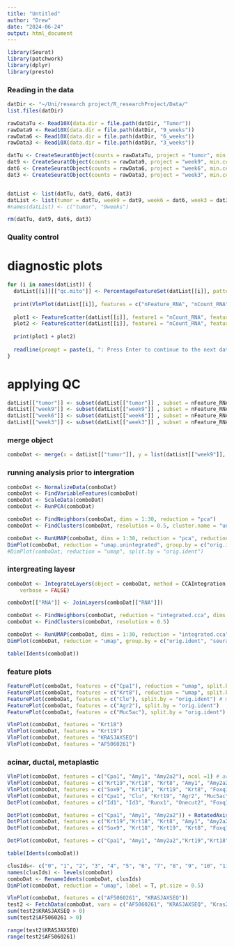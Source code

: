 ---
title: "Untitled"
author: "Drew"
date: "2024-06-24"
output: html_document
---

```{r}
library(Seurat)
library(patchwork)
library(dplyr)
library(presto)
```

### Reading in the data 

```{r}

datDir <- "~/Uni/research project/R_researchProject/Data/"
list.files(datDir)

rawDataTu <- Read10X(data.dir = file.path(datDir, "Tumor"))
rawData9 <- Read10X(data.dir = file.path(datDir, "9_weeks"))
rawData6 <- Read10X(data.dir = file.path(datDir, "6_weeks"))
rawData3 <- Read10X(data.dir = file.path(datDir, "3_weeks"))

datTu <- CreateSeuratObject(counts = rawDataTu, project = "tumor", min.cells = 3, min.features = 200)
dat9 <- CreateSeuratObject(counts = rawData9, project = "week9", min.cells = 3, min.features = 200)
dat6 <- CreateSeuratObject(counts = rawData6, project = "week6", min.cells = 3, min.features = 200)
dat3 <- CreateSeuratObject(counts = rawData3, project = "week3", min.cells = 3, min.features = 200)


datList <- list(datTu, dat9, dat6, dat3)
datList <- list(tumor = datTu, week9 = dat9, week6 = dat6, week3 = dat3)
#names(datList) <- c("tumor", "9weeks")

rm(datTu, dat9, dat6, dat3)

```

### Quality control 

# diagnostic plots 

```{r}

for (i in names(datList)) {
  datList[[i]][["qc.mito"]] <- PercentageFeatureSet(datList[[i]], pattern = "^mt-")
  
  print(VlnPlot(datList[[i]], features = c("nFeature_RNA", "nCount_RNA", "qc.mito"), ncol = 3))
  
  plot1 <- FeatureScatter(datList[[i]], feature1 = "nCount_RNA", feature2 = "qc.mito")
  plot2 <- FeatureScatter(datList[[i]], feature1 = "nCount_RNA", feature2 = "nFeature_RNA")
  
  print(plot1 + plot2)
  
  readline(prompt = paste(i, ": Press Enter to continue to the next dataset: "))
}

```

# applying QC

```{r}

datList[["tumor"]] <- subset(datList[["tumor"]] , subset = nFeature_RNA > 500 & nFeature_RNA < 6000 & qc.mito < 20)
datList[["week9"]] <- subset(datList[["week9"]] , subset = nFeature_RNA > 500 & nFeature_RNA < 6000 & qc.mito < 20)
datList[["week6"]] <- subset(datList[["week6"]] , subset = nFeature_RNA > 500 & nFeature_RNA < 6000 & qc.mito < 20)
datList[["week3"]] <- subset(datList[["week3"]] , subset = nFeature_RNA > 500 & nFeature_RNA < 6000 & qc.mito < 20)

```

### merge object 

```{r}

comboDat <- merge(x = datList[["tumor"]], y = list(datList[["week9"]], datList[["week6"]], datList[["week3"]]))

```

### running analysis prior to intergration 

```{r}

comboDat <- NormalizeData(comboDat)
comboDat <- FindVariableFeatures(comboDat)
comboDat <- ScaleData(comboDat)
comboDat <- RunPCA(comboDat)

comboDat <- FindNeighbors(comboDat, dims = 1:30, reduction = "pca")
comboDat <- FindClusters(comboDat, resolution = 0.5, cluster.name = "unintegrated_clusters")

comboDat <- RunUMAP(comboDat, dims = 1:30, reduction = "pca", reduction.name = "umap.unintegrated")
DimPlot(comboDat, reduction = "umap.unintegrated", group.by = c("orig.ident", "seurat_clusters"))
#DimPlot(comboDat, reduction = "umap", split.by = "orig.ident")

```

### intergreating layesr 

```{r}
comboDat <- IntegrateLayers(object = comboDat, method = CCAIntegration, orig.reduction = "pca", new.reduction = "integrated.cca",
    verbose = FALSE)

comboDat[["RNA"]] <- JoinLayers(comboDat[["RNA"]])

comboDat <- FindNeighbors(comboDat, reduction = "integrated.cca", dims = 1:30)
comboDat <- FindClusters(comboDat, resolution = 0.5)

comboDat <- RunUMAP(comboDat, dims = 1:30, reduction = "integrated.cca")
DimPlot(comboDat, reduction = "umap", group.by = c("orig.ident", "seurat_clusters"))

table(Idents(comboDat))
```




### feature plots 

```{r}
FeaturePlot(comboDat, features = c("Cpa1"), reduction = "umap", split.by = "orig.ident") # acinar cells
FeaturePlot(comboDat, features = c("Krt8"), reduction = "umap", split.by = "orig.ident") # ductal cells 
FeaturePlot(comboDat, features = c("Clu"), split.by = "orig.ident") # metaplasic 
FeaturePlot(comboDat, features = c("Agr2"), split.by = "orig.ident")
FeaturePlot(comboDat, features = c("Muc5ac"), split.by = "orig.ident")

VlnPlot(comboDat, features = "Krt18")
VlnPlot(comboDat, features = "Krt19")
VlnPlot(comboDat, features = "KRASJAXSEQ")
VlnPlot(comboDat, features = "AF5060261")
```

### acinar, ductal, metaplastic 

```{r}
VlnPlot(comboDat, features = c("Cpa1", "Amy1", "Amy2a2"), ncol =1) # acinar 
VlnPlot(comboDat, features = c("Krt19","Krt18", "Krt8", "Amy1", "Amy2a2", "Pyy", "Sst", "Sox9")) + RotatedAxis() # Ductal 
VlnPlot(comboDat, features = c("Sox9", "Krt18", "Krt19", "Krt8", "Foxq1", "Onecut2", "Tff1")) + RotatedAxis() # Tumor
VlnPlot(comboDat, features = c("Cpa1", "Clu", "Krt19", "Agr2", "Muc5ac", "Tff1", "Foxa1")) + RotatedAxis() # Tumor
DotPlot(comboDat, features = c("Id1", "Id3", "Runx1", "Onecut2", "Foxq1")) + RotatedAxis() # Tumor

DotPlot(comboDat, features = c("Cpa1", "Amy1", "Amy2a2")) + RotatedAxis() # acinar 
DotPlot(comboDat, features = c("Krt19","Krt18", "Krt8", "Amy1", "Amy2a2", "Pyy", "Sst", "Sox9")) + RotatedAxis() # Ductal 
DotPlot(comboDat, features = c("Sox9", "Krt18", "Krt19", "Krt8", "Foxq1", "Onecut2", "Tff1")) + RotatedAxis() # Tumor

DotPlot(comboDat, features = c("Cpa1", "Amy1", "Amy2a2","Krt19","Krt18", "Krt8", "Sox9","Foxq1", "Onecut2", "Tff1")) + RotatedAxis() # acinar 

table(Idents(comboDat))

clusIds<- c("0", "1", "2", "3", "4", "5", "6", "7", "8", "9", "10", "11", "12", "13", "14", "15", "16", "17", "18", "Ex2", "20", "21", "22", "23", "24", "25", "26", "Ex3", "Ex1", "Ex4", "30")
names(clusIds) <- levels(comboDat)
comboDat <- RenameIdents(comboDat, clusIds)
DimPlot(comboDat, reduction = "umap", label = T, pt.size = 0.5)

VlnPlot(comboDat, features = c("AF5060261", "KRASJAXSEQ"))
test2 <- FetchData(comboDat, vars = c("AF5060261", "KRASJAXSEQ", "Kras202ENSMUSE00000380468","Kras202ENSMUSE00000545805", "Kras202ENSMUSE00000688734","Kras202ENSMUSE00000688737", "Kras202ENSMUSE00001248470", "Kras203ENSMUSE00000819954", "Kras203ENSMUSE00000840839", "Kras205ENSMUSE00000747850", "Kras205ENSMUSE00000766765", "Kras205ENSMUSE00000829581", "Kras207ENSMUSE00000732359", "Kras207ENSMUSE00001369794"))
sum(test2$KRASJAXSEQ > 0)
sum(test2$AF5060261 > 0)

range(test2$KRASJAXSEQ)
range(test2$AF5060261)
```

